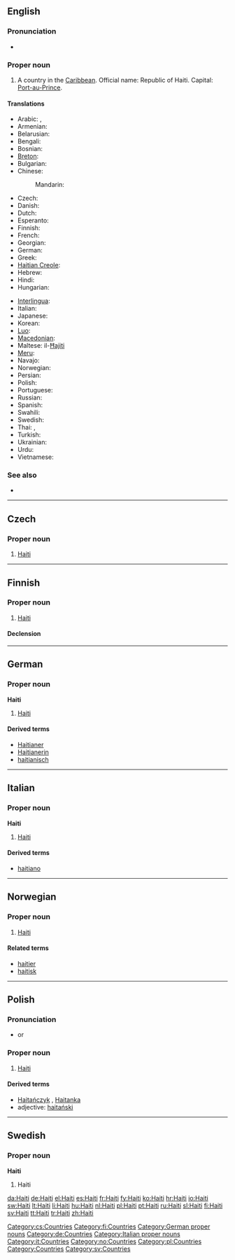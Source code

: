 ==English==

===Pronunciation===
* {{rhymes|eɪti}}

===Proper noun===
{{wikipedia}}
{{en-proper-noun}}

# A country in the [[Caribbean]]. Official name: Republic of Haiti. Capital: [[Port-au-Prince]].

====Translations====
{{trans-top|A country in the Caribbean}}
* Arabic: {{t|ar|هايتي|m|tr=haaytiy}},  {{t|ar|هاييتي|alt=هايِيتي|tr=haayiitii}}
* Armenian: {{t|hy|Հայիթի|tr=Hayit’i}}
* Belarusian: {{t|be|Гаіці|f|tr=Haíci|xs=Belarusian}}
* Bengali: {{t|bn|হাইতি|tr=hā'iti|sc=Beng|xs=Bengali}}
* Bosnian: {{t-|bs|Haiti|m}}
* [[Breton]]: {{t-|br|Haiti|xs=Breton}}
* Bulgarian: {{t|bg|Хаити|tr=Haiti}}
* Chinese:
*: Mandarin: {{t-|cmn|海地|tr=Hǎidì|sc=Hani}}
* Czech: {{t-|cs|Haiti|n}}
* Danish: {{t+|da|Haiti}}
* Dutch: {{t+|nl|Haïti}}
* Esperanto: {{t-|eo|Haitio|xs=Esperanto}}
* Finnish: {{t+|fi|Haiti}}
* French: {{t+|fr|Haïti}}
* Georgian: {{t|ka|ჰაიტი|sc=Geor|xs=Georgian}}
* German: {{t+|de|Haiti}}
* Greek: {{t+|el|Αϊτή|n|tr=Aïtí}}
* [[Haitian Creole]]: {{tø|ht|Ayiti}}
* Hebrew: {{t|he|האיטי}}
* Hindi: {{t|hi|हैती|tr=haitī|xs=Hindi}}
* Hungarian: {{t+|hu|Haiti}}
{{trans-mid}}
* [[Interlingua]]: {{t-|ia|Haiti|xs=Interlingua}}
* Italian: {{t-|it|Haiti}}
* Japanese: {{t+|ja|ハイチ|tr=Haichi}}
* Korean: {{t+|ko|아이티|tr=Aiti|sc=Hang}}
* [[Luo]]: {{tø|luo|Haiti}}
* [[Macedonian]]: {{t|mk|Хаити|n|tr=Haíti}}
* Maltese: il-[[Ħajiti]]
* [[Meru]]: {{tø|mer|Haiti}}
* Navajo: {{tø|nv|Héítii}}
* Norwegian: {{t-|no|Haiti}}
* Persian: {{t|fa|هائیتی|xs=Persian}}
* Polish: {{l|pl|Haiti}} {{n}}
* Portuguese: {{t+|pt|Haiti}}
* Russian: {{qualifier|indeclinable}} {{t|ru|Гаити|f|tr=Gaíti}}
* Spanish: {{t+|es|Haití}}
* Swahili: {{t+|sw|Haiti|xs=Swahili}}
* Swedish: {{t+|sv|Haiti}}
* Thai: {{t|th|เฮติ|tr=hay-dtì}},  {{t|th|ประเทศเฮติ|tr=bpràtêt hay-dtì}}
* Turkish: {{t+|tr|Haiti}}
* Ukrainian: {{t+|uk|Гаїті|f|tr=Hajíti|xs=Ukrainian}}
* Urdu: {{t|ur|ہیٹی|tr=Haiti|xs=Urdu}}
* Vietnamese: {{t-|vi|Haiti|xs=Vietnamese}}
{{trans-bottom}}

===See also===
* {{list|en|countries of North America}}

----

==Czech==

===Proper noun===
{{cs-proper noun|g=n}}

# [[#English|Haiti]]

[[Category:cs:Countries]]

----

==Finnish==
{{wikipedia|lang=fi}}

===Proper noun===
{{infl|fi|proper noun}}

# [[#English|Haiti]]

====Declension====
{{fi-decl-risti|Hait|np=1}}

[[Category:fi:Countries]]

----

==German==
{{wikipedia|lang=de}}

===Proper noun===
'''Haiti''' {{n}}

# [[#English|Haiti]]

====Derived terms====
* [[Haitianer]]
* [[Haitianerin]]
* [[haitianisch]]

[[Category:German proper nouns]]
[[Category:de:Countries]]

----

==Italian==
{{wikipedia|lang=it}}

===Proper noun===
'''Haiti''' {{m}}

# [[#English|Haiti]]

====Derived terms====
* [[haitiano]]

[[Category:Italian proper nouns]]
[[Category:it:Countries]]

----

==Norwegian==

===Proper noun===
{{infl|no|proper noun}}

# [[#English|Haiti]]

====Related terms====
* [[haitier]]
* [[haitisk]]

[[Category:no:Countries]]

----

==Polish==

===Pronunciation===
* {{IPA|/xaˈiti/|lang=pl}} or {{IPAchar|/xaˈjiti/}}

===Proper noun===
{{infl|pl|proper noun|g=n}}

# [[#English|Haiti]]

====Derived terms====
* [[Haitańczyk]] {{m}}, [[Haitanka]] {{f}}
* adjective: [[haitański]]

[[Category:pl:Countries]]

----

==Swedish==

===Proper noun===
'''Haiti'''

# Haiti

[[Category:Countries]]
[[Category:sv:Countries]]

[[da:Haiti]]
[[de:Haiti]]
[[el:Haiti]]
[[es:Haiti]]
[[fr:Haiti]]
[[fy:Haiti]]
[[ko:Haiti]]
[[hr:Haiti]]
[[io:Haiti]]
[[sw:Haiti]]
[[lt:Haiti]]
[[li:Haiti]]
[[hu:Haiti]]
[[nl:Haiti]]
[[pl:Haiti]]
[[pt:Haiti]]
[[ru:Haiti]]
[[sl:Haiti]]
[[fi:Haiti]]
[[sv:Haiti]]
[[tt:Haiti]]
[[tr:Haiti]]
[[zh:Haiti]]